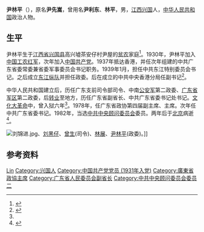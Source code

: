 {{Infobox_officeholder
| name = <big>尹林平</big>
| image name = 
| width = 120px
| now = 
| period = 
| Sex = 男
| different name = 
| party = {{CPC}}
| Native place = 
| nationality = {{PRC}} 
| date of birth = {{Birth date|1908|7|0}}
| place of birth = {{QING}}[[江西省|江西省]][[兴国县|兴国县]]
| date of death = {{death date and age|1984|9|8|1908|7|0}}
| place of death = {{CHN}}[[北京市|北京市]]
| spouse = 余慧
| children   = 长子尹升平，次子尹东平<br>长女尹素明，次女尹小平，三女尹素玲，幼女尹小英<ref name="a1"/>
| relatives = 
| educate =
| past =
*<span style="color: blue;">广东支前司令部司令</span>
*<span style="color: blue;">中南公安军第二政委</span>
*<span style="color: blue;">[[广东省军区|广东省军区]]第二政委</span>
*<span style="color: blue;">广东省副省长</span>
*<span style="color: blue;">中共广东省委书记处书记</span>
*<span style="color: blue;">广东省政协副主席</span>
*<span style="color: blue;">中共广东省委书记</span>
*<span style="color: blue;">广东省政协主席兼党组书记</span>
| work =
}}
'''尹林平'''（{{bd|1908年|7月|1984年|9月8日|catIdx=}}），原名'''尹先嵩'''，曾用名'''尹利东'''、'''林平'''，男，[[江西|江西]][[兴国县|兴国]]人，[[中华人民共和国|中华人民共和国]]政治人物。

== 生平 ==
尹林平生于[[江西省|江西省]][[兴国县|兴国县]]高兴墟茶安仔村尹屋的[[贫农|贫农]]家庭<ref name="a1">{{Cite web|url=http://wb.sznews.com/html/2014-12/03/content_3082486.htm|title=尹林平：抗日烽火中的粤港神鹰|accessdate=2015-04-21|author=|date=2014-12-03|work=|publisher=深圳晚报多媒体数字版|language=Zh-hans|deadurl=yes|archiveurl=https://web.archive.org/web/20150427115900/http://wb.sznews.com/html/2014-12/03/content_3082486.htm|archivedate=2015年4月27日|df=}}</ref>。1930年，尹林平加入[[中国工农红军|中国工农红军]]，次年加入[[中国共产党|中国共产党]]。1937年抵达香港，并任次年组建的中共广东省委常委兼省委军事委员会书记职务。1939年1月，担任中共东江特别委员会书记。之后成立[[东江纵队|东江纵队]]并担任政委。后在成立的中共中央香港分局任副书记<ref>{{Cite book|title=深圳市志 社会风俗卷|last=深圳市地方志编纂委员会编|first=|publisher=北京：方志出版社|year=2014.12|isbn=978-7-5144-1232-1|location=|pages=24}}</ref>。

中华人民共和国建立后，历任广东支前司令部司令、中南[[公安军|公安军]]第二政委、[[广东省军区|广东省军区]]第二政委，后[[转业|转业]]至地方，历任广东省副省长、中共广东省委书记处书记。[[文化大革命|文化大革命]]中，曾入狱六年<ref name="a1"/>。1978年，任广东省政协第四届副主席、主席。次年任中共广东省委书记。1982年，当选[[中共中央顾问委员会|中共中央顾问委员会]]委员。两年后于[[北京|北京]]病逝<ref>{{Cite web |url=http://www.gzhero.org/show.php?contentid=2990 |title=尹林平 |access-date=2011-02-27 |archive-url=https://web.archive.org/web/20160308111847/http://gzhero.org/show.php?contentid=2990 |archive-date=2016-03-08 |dead-url=yes }}</ref>。

[[File:刘锦进.jpg|thumb]]、[[刘黑仔|刘黑仔]]、[[曾生|曾生]](司令)、[[林展|林展]]、[[尹林平|尹林平]](政委)。]]

== 参考资料 ==
{{Reflist|2}}

{{中华人民共和国广东省正职领导人|nocat}}

{{Authority control}}
{{DEFAULTSORT:Yin尹}}
[[Category:尹姓|Lin]]
[[Category:兴国人|Category:兴国人]]
[[Category:中国共产党党员_(1931年入党)|Category:中国共产党党员 (1931年入党)]]
[[Category:廣東省政協主席|Category:廣東省政協主席]]
[[Category:广东省人民委员会副省长|Category:广东省人民委员会副省长]]
[[Category:中共中央顾问委员会委员|Category:中共中央顾问委员会委员]]
[[Category:广东省军区政治委员|二]]